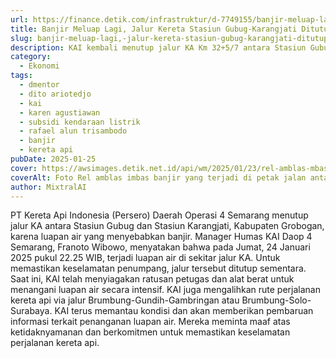 ```yaml
---
url: https://finance.detik.com/infrastruktur/d-7749155/banjir-meluap-lagi-jalur-kereta-stasiun-gubug-karangjati-ditutup
title: Banjir Meluap Lagi, Jalur Kereta Stasiun Gubug-Karangjati Ditutup
slug: banjir-meluap-lagi,-jalur-kereta-stasiun-gubug-karangjati-ditutup
description: KAI kembali menutup jalur KA Km 32+5/7 antara Stasiun Gubug-Stasiun Karangjati Kabupaten Grobogan karena adanya luapan air yang menyebabkan jalur itu banjir.
category:
  - Ekonomi
tags:
  - dmentor
  - dito ariotedjo
  - kai
  - karen agustiawan
  - subsidi kendaraan listrik
  - rafael alun trisambodo
  - banjir
  - kereta api
pubDate: 2025-01-25
cover: https://awsimages.detik.net.id/api/wm/2025/01/23/rel-amblas-mbas-bianjir-yang-terjadi-di-petak-jalan-antara-stasiun-gubug-dan-stasiun-karangjati-kabupaten-grobogan-jawa-tengah_169.jpeg?wid=54&w=650&v=1&t=jpeg
coverAlt: Foto Rel amblas imbas banjir yang terjadi di petak jalan antara Stasiun Gubug dan Stasiun Karangjati, Kabupaten Grobogan, Jawa Tengah. (dok. KAI Daop 1)
author: MixtralAI
---
```

PT Kereta Api Indonesia (Persero) Daerah Operasi 4 Semarang menutup jalur KA antara Stasiun Gubug dan Stasiun Karangjati, Kabupaten Grobogan, karena luapan air yang menyebabkan banjir. Manager Humas KAI Daop 4 Semarang, Franoto Wibowo, menyatakan bahwa pada Jumat, 24 Januari 2025 pukul 22.25 WIB, terjadi luapan air di sekitar jalur KA. Untuk memastikan keselamatan penumpang, jalur tersebut ditutup sementara. Saat ini, KAI telah menyiagakan ratusan petugas dan alat berat untuk menangani luapan air secara intensif. KAI juga mengalihkan rute perjalanan kereta api via jalur Brumbung-Gundih-Gambringan atau Brumbung-Solo-Surabaya. KAI terus memantau kondisi dan akan memberikan pembaruan informasi terkait penanganan luapan air. Mereka meminta maaf atas ketidaknyamanan dan berkomitmen untuk memastikan keselamatan perjalanan kereta api.
